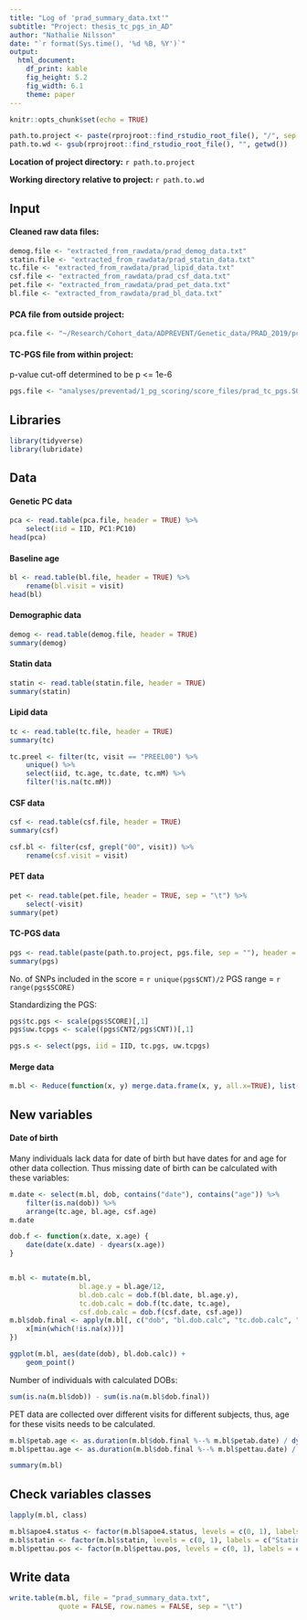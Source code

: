 ```yaml
---
title: "Log of 'prad_summary_data.txt'" 
subtitle: "Project: thesis_tc_pgs_in_AD"
author: "Nathalie Nilsson"
date: "`r format(Sys.time(), '%d %B, %Y')`"
output: 
  html_document: 
    df_print: kable
    fig_height: 5.2
    fig_width: 6.1
    theme: paper
---
```


```r
knitr::opts_chunk$set(echo = TRUE)
```

```r
path.to.project <- paste(rprojroot::find_rstudio_root_file(), "/", sep = "")
path.to.wd <- gsub(rprojroot::find_rstudio_root_file(), "", getwd())
```
**Location of project directory:** `r path.to.project`

**Working directory relative to project:** `r path.to.wd`

## Input

#### Cleaned raw data files:
```r
demog.file <- "extracted_from_rawdata/prad_demog_data.txt"
statin.file <- "extracted_from_rawdata/prad_statin_data.txt"
tc.file <- "extracted_from_rawdata/prad_lipid_data.txt"
csf.file <- "extracted_from_rawdata/prad_csf_data.txt"
pet.file <- "extracted_from_rawdata/prad_pet_data.txt"
bl.file <- "extracted_from_rawdata/prad_bl_data.txt"
```

#### PCA file from outside project:
```r
pca.file <- "~/Research/Cohort_data/ADPREVENT/Genetic_data/PRAD_2019/pca-1kG_v3_ld/PCA_EUR/PCA/PRAD_2019_EUR_PCA.eigenvec"
```

#### TC-PGS file from within project:
p-value cut-off determined to be p <= 1e-6
```r
pgs.file <- "analyses/preventad/1_pg_scoring/score_files/prad_tc_pgs.S09.profile"
```

## Libraries
```r
library(tidyverse)
library(lubridate)
```

## Data 

#### Genetic PC data
```r
pca <- read.table(pca.file, header = TRUE) %>%
    select(iid = IID, PC1:PC10)
head(pca)
```

#### Baseline age
```r
bl <- read.table(bl.file, header = TRUE) %>%
    rename(bl.visit = visit)
head(bl)
```

#### Demographic data
```r
demog <- read.table(demog.file, header = TRUE)
summary(demog)
```

#### Statin data
```r
statin <- read.table(statin.file, header = TRUE) 
summary(statin)
```

#### Lipid data
```r
tc <- read.table(tc.file, header = TRUE) 
summary(tc)

tc.preel <- filter(tc, visit == "PREEL00") %>%
    unique() %>% 
    select(iid, tc.age, tc.date, tc.mM) %>%
    filter(!is.na(tc.mM))
```

#### CSF data
```r
csf <- read.table(csf.file, header = TRUE)
summary(csf)

csf.bl <- filter(csf, grepl("00", visit)) %>%
    rename(csf.visit = visit)
```

#### PET data
```r
pet <- read.table(pet.file, header = TRUE, sep = "\t") %>%
    select(-visit)
summary(pet)
```

#### TC-PGS data
```r
pgs <- read.table(paste(path.to.project, pgs.file, sep = ""), header = TRUE)
summary(pgs)
```
No. of SNPs included in the score = `r unique(pgs$CNT)/2`
PGS range = `r range(pgs$SCORE)`

Standardizing the PGS:
```r
pgs$tc.pgs <- scale(pgs$SCORE)[,1]
pgs$uw.tcpgs <- scale((pgs$CNT2/pgs$CNT))[,1]

pgs.s <- select(pgs, iid = IID, tc.pgs, uw.tcpgs)
```

#### Merge data
```r
m.bl <- Reduce(function(x, y) merge.data.frame(x, y, all.x=TRUE), list(pca, demog, bl, statin, tc.preel, csf.bl, pet, pgs.s))
```

## New variables

#### Date of birth
Many individuals lack data for date of birth but have dates for and age for other data collection. Thus missing date of birth can be calculated with these variables:
```r
m.date <- select(m.bl, dob, contains("date"), contains("age")) %>%
    filter(is.na(dob)) %>%
    arrange(tc.age, bl.age, csf.age)
m.date

dob.f <- function(x.date, x.age) {
    date(date(x.date) - dyears(x.age))
}


m.bl <- mutate(m.bl,
                 bl.age.y = bl.age/12,
                 bl.dob.calc = dob.f(bl.date, bl.age.y), 
                 tc.dob.calc = dob.f(tc.date, tc.age), 
                 csf.dob.calc = dob.f(csf.date, csf.age))
m.bl$dob.final <- apply(m.bl[, c("dob", "bl.dob.calc", "tc.dob.calc", "csf.dob.calc")], 1, function(x) {
    x[min(which(!is.na(x)))] 
})

ggplot(m.bl, aes(date(dob), bl.dob.calc)) +
    geom_point()
```

Number of individuals with calculated DOBs:
```r
sum(is.na(m.bl$dob)) - sum(is.na(m.bl$dob.final))
```

PET data are collected over different visits for different subjects, thus, age for these visits needs to be calculated.
```r
m.bl$petab.age <- as.duration(m.bl$dob.final %--% m.bl$petab.date) / dyears(1)
m.bl$pettau.age <- as.duration(m.bl$dob.final %--% m.bl$pettau.date) / dyears(1)

summary(m.bl)
```

## Check variables classes
```r
lapply(m.bl, class)
```

```r
m.bl$apoe4.status <- factor(m.bl$apoe4.status, levels = c(0, 1), labels = c("APOE4_neg", "APOE4_pos"))
m.bl$statin <- factor(m.bl$statin, levels = c(0, 1), labels = c("Statin_neg", "Statin_pos"))
m.bl$pettau.pos <- factor(m.bl$pettau.pos, levels = c(0, 1), labels = c("TAU_neg", "TAU_pos"))
```

## Write data
```r
write.table(m.bl, file = "prad_summary_data.txt", 
            quote = FALSE, row.names = FALSE, sep = "\t")
```


